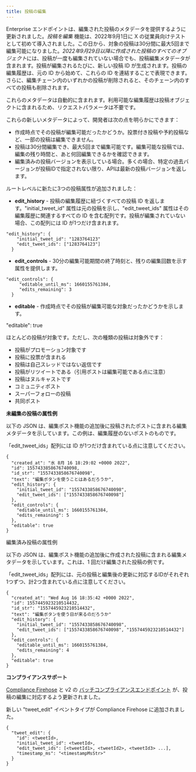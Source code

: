 ```yaml
---
title: 投稿の編集
---
```


Enterprise エンドポイントは、編集された投稿のメタデータを提供するように更新されました。_投稿を編集_ 機能は、2022年9月1日に X の従業員向けテストとして初めて導入されました。この日から、対象の投稿は30分間に最大5回まで編集可能になりました。_2022年9月29日以降に作成された投稿のすべてのオブジェク&#x30C8;_&#x306B;は、投稿が一度も編集されていない場合でも、投稿編集メタデータが含まれます。投稿が編集されるたびに、新しい投稿 ID が生成されます。投稿の編集履歴は、元の ID から始めて、これらの ID を連結することで表現できます。さらに、編集チェーン内のいずれかの投稿が削除されると、そのチェーン内のすべての投稿も削除されます。

これらのメタデータは自動的に含まれます。利用可能な編集履歴は投稿オブジェクトに含まれるため、リクエストパラメータは不要です。

これらの新しいメタデータによって、開発者は次の点を明らかにできます：

- 作成時点でその投稿が編集可能だったかどうか。投票付き投稿や予約投稿など、一部の投稿は編集できません。
- 投稿は30分間編集でき、最大5回まで編集可能です。編集可能な投稿では、編集の残り時間と、あと何回編集できるかを確認できます。
- 編集済みの投稿バージョンを表示している場合。多くの場合、特定の過去バージョンが投稿IDで指定されない限り、APIは最新の投稿バージョンを返します。

ルートレベルに新たに3つの投稿属性が追加されました：

- **edit\_history** - 投稿の編集履歴に紐づくすべての投稿 ID を返します。"initial\_tweet\_id" 属性は元の投稿を示し、"edit\_tweet\_ids" 属性はその編集履歴に関連するすべての ID を含む配列です。投稿が編集されていない場合、この配列には ID が1つだけ含まれます。

```
"edit_history": {
    "initial_tweet_id": "1283764123"
    "edit_tweet_ids": ["1283764123"]
  }
```

- **edit\_controls** - 30分の編集可能期間の終了時刻と、残りの編集回数を示す属性を提供します。

```
"edit_controls": {  
     "editable_until_ms": 1660155761384,
     "edits_remaining": 3   
  }
```

- **editable** - 作成時点でその投稿が編集可能な対象だったかどうかを示します。

"editable": true

ほとんどの投稿が対象です。ただし、次の種類の投稿は対象外です：

- 投稿がプロモーション対象です
- 投稿に投票が含まれる
- 投稿は自己スレッドではない返信です
- 投稿がリツイートである（引用ポストは編集可能である点に注意）
- 投稿はヌルキャストです
- コミュニティポスト
- スーパーフォローの投稿
- 共同ポスト

**未編集の投稿の属性例**

以下の JSON は、編集ポスト機能の追加後に投稿されたポストに含まれる編集メタデータを示しています。この例は、編集履歴のないポストのものです。

「edit\_tweet\_ids」配列には ID が1つだけ含まれている点に注意してください。

```
{
  "created_at": "水 8月 16 18:29:02 +0000 2022",
  "id": 1557433858676740098,
  "id_str": "1557433858676740098",
  "text": "編集ボタンを使うことはあるだろうか",
  "edit_history": {
    "initial_tweet_id": "1557433858676740098",
    "edit_tweet_ids": ["1557433858676740098"]
  },
  "edit_controls": {
    "editable_until_ms": 1660155761384,
    "edits_remaining": 5
  },
  "editable": true
}
```

編集済み投稿の属性例

以下の JSON は、編集ポスト機能の追加後に作成された投稿に含まれる編集メタデータを示しています。これは、1 回だけ編集された投稿の例です。

「edit\_tweet\_ids」配列には、元の投稿と編集後の更新に対応するIDがそれぞれ1つずつ、計2つ含まれている点に注意してください。

```
{
  "created_at": "Wed Aug 16 18:35:42 +0000 2022",
  "id": 1557445923210514432,
  "id_str": "1557445923210514432",
  "text": "編集ボタンを使う日が来るのだろうか"
  "edit_history": {
    "initial_tweet_id": "1557433858676740098",
    "edit_tweet_ids": ["1557433858676740098", "1557445923210514432"]
  },
  "edit_controls": {
    "editable_until_ms": 1660155761384,
    "edits_remaining": 4
  },
  "editable": true
}
```

**コンプライアンスサポート**

[Compliance Firehose](/ja/x-api/enterprise-gnip-2.0/fundamentals/firehouse) と v2 の [バッチコンプライアンスエンドポイント](/ja/x-api/compliance/batch-compliance/introduction) が、投稿の編集に対応するよう更新されました。

新しい "tweet\_edit" イベントタイプが Compliance Firehose に追加されました。

```
{
  "tweet_edit": {
    "id": <tweetId>,
    "initial_tweet_id": <tweetId>,
    "edit_tweet_ids": [<tweetId1>, <tweetId2>, <tweetId3> ...],
    "timestamp_ms": "<timestampMsStr>"
  }
}
```